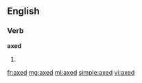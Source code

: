 ==English==

===Verb===
'''axed'''

# {{past of|axe}}

[[fr:axed]]
[[mg:axed]]
[[ml:axed]]
[[simple:axed]]
[[vi:axed]]